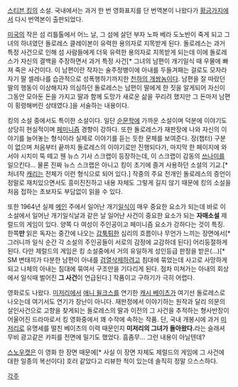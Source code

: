 [[스티븐 킹]]의 소설. 국내에서는 과거 한 번 영화표지를 단 번역본이 나왔다가 [[황금가지]]에서 다시 번역본이 출판되었다.

[[미국]]의 작은 섬 리틀톨에서 어느 날, 그 섬에 살던 부자 노파 베라 도노반이 죽게 되고 그녀의 하녀였던 돌로레스 클레이본이 유력한 용의자로 지목받게 된다. 돌로레스는 과거 특정 사건으로 인해 섬 사람들에게 더욱 유력한 용의자로 지목받게 되는데 이에 돌로레스가 자신의 결백을 주장하면서 과거 특정 사건[* 그녀의 남편이 개기일식 때 우물에 빠져 죽은 사건이다. 이 남편이란 작자는 술주정뱅이에 아내를 두들겨패는 걸로도 모자라 자기 딸 셀레나를 습관적으로 성폭행하기까지한 [[천하의 개쌍놈]]이다. 남편을 잘 따랐던 딸의 행동이 이상해지자 의심하던 돌로레스는 남편이 딸에게 한 짓을 알게되어 자신이 그동안 모아둔 돈을 가지고 딸과 함께 도망가 새로운 삶을 꾸리려 했지만 그 돈마저 남편이 횡령해버린 상태였다.]을 서술하는 내용이다.

킹의 소설 중에서도 특이한 소설이다. 일단 [[순문학]]에 가까운 소설이며 덕분에 이야기도 상당히 현실적이며 [[페미니즘]] 경향이 강하다. 또한 돌로레스가 재판장에 나와 자신의 이야기를 늘어놓는 형식이라 실제로 이야기를 듣는 듯한 문체를 보여준다. 장(챕터) 구분이 없으며 처음부터 끝까지 돌로레스의 이야기로만 진행되다가, 마지막 한 페이지에 와서야 시치미 뚝 떼고 웬 뉴스 기사 스크랩이 등장하는데, 이 스크랩이 감동의 [[쓰나미]]를 일으킨다... 물론 진짜 뉴스 스크랩은 아니고 킹이 초기에 즐겨 사용하던 소설의 기교.[* 처녀작 [[캐리]]는 전체가 이런 형식으로 되어 있다.] 작중의 주요 전개인 돌로레스의 증언이 정말로 재치있으면서도 흥미진진하고 내용 자체도 그렇게 길지 않기 때문에 킹의 소설을 처음 접하는 초보자도 부담없이 읽을 수 있다.

또한 1964년 실제 [[메인]] 주에서 일어난 개기[[일식]]이 매우 중요한 요소가 되는데 바로 이 소설에서 일어난 개기일식날과 같은 날 일어난 사건이 중요한 요소가 되는 '''자매소설''' 제럴드의 게임이 있다. 양쪽 다 여성이 주인공이고 페미니즘 요소가 강하다는 것이 특징. 한쪽'''만''' 읽은 독자는 중간에 나오는 [[갑툭튀]]한 심리의 흐름이나 무언가 느끼는 장면에서[* 그러니까 일식 순간 각 소설의 주인공들이 서로의 감정에 교감하데 된다] 어리둥절하게 된다. 다만 제럴드의 게임은 킹 소설중에서 거의 유일하게 성인등급 판정을 받은(...)[* SM 변태끼가 다분한 남편이 아내를 [[검열삭제]]하려고 침대에 묶었는데 사고로 사망하게 되고 나체의 아내는 침대에 묶여서 구조만을 기다리게 된다. 점차 미쳐가는 아내의 회상에서 일식때 벌어진 '''그 사건'''이 언급된다.] 작품이고 구하기가 극히 어렵다.

영화로도 나왔다. [[미저리]]에서 [[애니 윌크스]]를 연기한 [[캐시 베이츠]]가 여기선 돌로레스로 나오는데 여기서도 연기가 장난이 아니다. 재판정에서 이야기하는 원작과 달리 의문의 살인사건으로 고향을 찾게되는 돌로레스의 딸과 이전의 그 사건을 추적하는 형사반장이 어울어진 드라마로서 킹 영화중에서 꽤 수작에 속하는 작품. 단, 국내 개봉시에 과거 [[미저리]]로 유명세를 떨친 베이츠의 이력 때문인지 '''미저리의 그녀가 돌아왔다.'''라는 슬래셔 무비 광고같은 카피를 전면에 밀기도 했었다. 흠좀무... 그런 내용이 아닐텐데? 

[[스노우캣]]은 이 영화 한 장면 때문에[* 사실 이 장면 자체도 제럴드의 게임에 그 사건에 대한 일종의 복선이다] 호러 같았다고 리뷰한 적이 있는데 솔직히 정말 으스스하다.

[[각주]]
